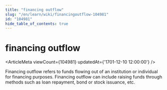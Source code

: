 ```yaml
---
title: "financing outflow"
slug: "/en/learn/wiki/financingoutflow-104981"
id: "104981"
hide_table_of_contents: true
---
```



# financing outflow

<ArticleMeta viewCount={104981} updatedAt={'1701-12-10 12:00:00'} />

Financing outflow refers to funds flowing out of an institution or individual for financing purposes. Financing outflow can include raising funds through methods such as loan repayment, bond or stock issuance, etc.
